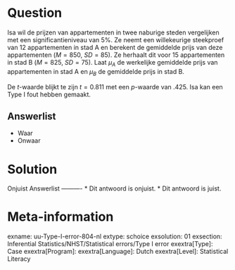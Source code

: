 Question
========
  
Isa wil de prijzen van appartementen in twee naburige steden vergelijken met een significantieniveau van 5%. Ze neemt een willekeurige steekproef van 12 appartementen in stad A en berekent de gemiddelde prijs van deze appartementen ($M = 850$, $SD = 85$). Ze herhaalt dit voor 15 appartementen in stad B ($M = 825$, $SD = 75$). Laat $\mu_A$ de werkelijke gemiddelde prijs van appartementen in stad A en $\mu_B$ de gemiddelde prijs in stad B.

De $t$-waarde blijkt te zijn $t = 0.811$ met een $p$-waarde van $.425$. Isa kan een Type I fout hebben gemaakt.


Answerlist
----------
* Waar
* Onwaar

Solution
========
  
Onjuist
Answerlist
----------
* Dit antwoord is onjuist.
* Dit antwoord is juist.

Meta-information
================
exname: uu-Type-I-error-804-nl
extype: schoice
exsolution: 01
exsection: Inferential Statistics/NHST/Statistical errors/Type I error
exextra[Type]: Case
exextra[Program]: 
exextra[Language]: Dutch
exextra[Level]: Statistical Literacy